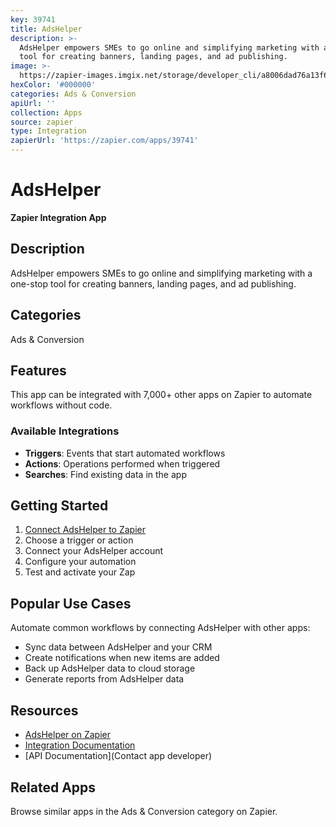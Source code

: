 ```yaml
---
key: 39741
title: AdsHelper
description: >-
  AdsHelper empowers SMEs to go online and simplifying marketing with a one-stop
  tool for creating banners, landing pages, and ad publishing.
image: >-
  https://zapier-images.imgix.net/storage/developer_cli/a8006dad76a13f6725206fd28db9192b.png?auto=format%2Ccompress&ixlib=python-3.0.0&q=50
hexColor: '#000000'
categories: Ads & Conversion
apiUrl: ''
collection: Apps
source: zapier
type: Integration
zapierUrl: 'https://zapier.com/apps/39741'
---
```

# AdsHelper

**Zapier Integration App**

## Description

AdsHelper empowers SMEs to go online and simplifying marketing with a one-stop tool for creating banners, landing pages, and ad publishing.

## Categories

Ads & Conversion

## Features

This app can be integrated with 7,000+ other apps on Zapier to automate workflows without code.

### Available Integrations

- **Triggers**: Events that start automated workflows
- **Actions**: Operations performed when triggered
- **Searches**: Find existing data in the app

## Getting Started

1. [Connect AdsHelper to Zapier](https://zapier.com/apps/39741)
2. Choose a trigger or action
3. Connect your AdsHelper account
4. Configure your automation
5. Test and activate your Zap

## Popular Use Cases

Automate common workflows by connecting AdsHelper with other apps:

- Sync data between AdsHelper and your CRM
- Create notifications when new items are added
- Back up AdsHelper data to cloud storage
- Generate reports from AdsHelper data

## Resources

- [AdsHelper on Zapier](https://zapier.com/apps/39741)
- [Integration Documentation](https://zapier.com/apps/39741/integrations)
- [API Documentation](Contact app developer)

## Related Apps

Browse similar apps in the Ads & Conversion category on Zapier.
